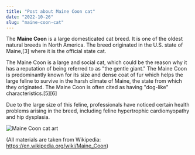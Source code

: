 ```yaml
---
title: "Post about Maine Coon cat"
date: "2022-10-26"
slug: "maine-coon-cat"
---
```


The **Maine Coon** is a large domesticated cat breed. It is one of the oldest natural breeds in North America. 
The breed originated in the U.S. state of Maine,[3] where it is the official state cat.

The Maine Coon is a large and social cat, which could be the reason why it has a reputation of being referred to as "the gentle giant." 
The Maine Coon is predominantly known for its size and dense coat of fur which helps the large feline to survive in the harsh climate of Maine, the state from which they originated. 
The Maine Coon is often cited as having "dog-like" characteristics.[5][6]

Due to the large size of this feline, professionals have noticed certain health problems arising in the breed, including feline hypertrophic cardiomyopathy and hip dysplasia.

![Maine Coon cat art](../images/maine-coon_cat.jpg "Maine Coon cat")

(All materials are taken from Wikipedia: https://en.wikipedia.org/wiki/Maine_Coon)
